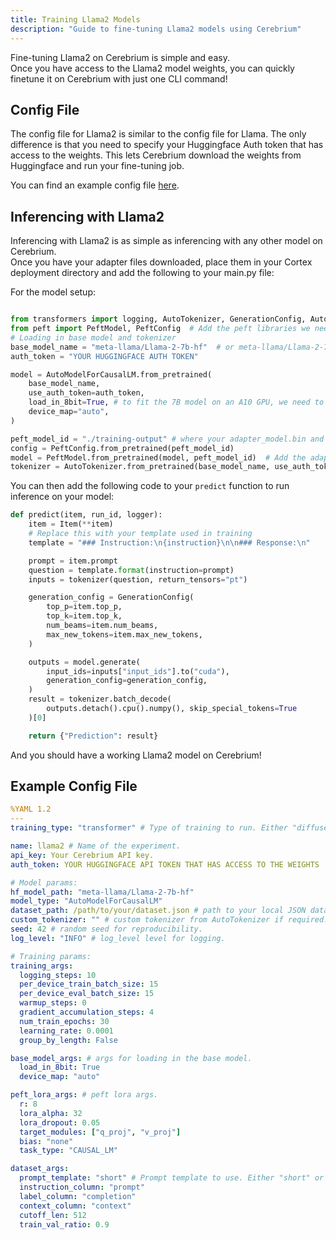 ```yaml
---
title: Training Llama2 Models
description: "Guide to fine-tuning Llama2 models using Cerebrium"
---
```


Fine-tuning Llama2 on Cerebrium is simple and easy.  
Once you have access to the Llama2 model weights, you can quickly finetune it on Cerebrium with just one CLI command!

## Config File

The config file for Llama2 is similar to the config file for Llama.
The only difference is that you need to specify your Huggingface Auth token that has access to the weights. This lets Cerebrium download the weights from Huggingface and run your fine-tuning job.

You can find an example config file [here](#example-config-file).

## Inferencing with Llama2

Inferencing with Llama2 is as simple as inferencing with any other model on Cerebrium.  
Once you have your adapter files downloaded, place them in your Cortex deployment directory and add the following to your main.py file:

For the model setup:

```python

from transformers import logging, AutoTokenizer, GenerationConfig, AutoModelForCausalLM
from peft import PeftModel, PeftConfig  # Add the peft libraries we need for the adapter
# Loading in base model and tokenizer
base_model_name = "meta-llama/Llama-2-7b-hf"  # or meta-llama/Llama-2-7b-chat-hf
auth_token = "YOUR HUGGINGFACE AUTH TOKEN"

model = AutoModelForCausalLM.from_pretrained(
    base_model_name,
    use_auth_token=auth_token,
    load_in_8bit=True, # to fit the 7B model on an A10 GPU, we need to load it in 8bit
    device_map="auto",
)

peft_model_id = "./training-output" # where your adapter_model.bin and adapter_config.json are stored
config = PeftConfig.from_pretrained(peft_model_id)
model = PeftModel.from_pretrained(model, peft_model_id)  # Add the adapter to the model
tokenizer = AutoTokenizer.from_pretrained(base_model_name, use_auth_token=auth_token)
```

You can then add the following code to your `predict` function to run inference on your model:

```python
def predict(item, run_id, logger):
    item = Item(**item)
    # Replace this with your template used in training
    template = "### Instruction:\n{instruction}\n\n### Response:\n"

    prompt = item.prompt
    question = template.format(instruction=prompt)
    inputs = tokenizer(question, return_tensors="pt")

    generation_config = GenerationConfig(
        top_p=item.top_p,
        top_k=item.top_k,
        num_beams=item.num_beams,
        max_new_tokens=item.max_new_tokens,
    )

    outputs = model.generate(
        input_ids=inputs["input_ids"].to("cuda"),
        generation_config=generation_config,
    )
    result = tokenizer.batch_decode(
        outputs.detach().cpu().numpy(), skip_special_tokens=True
    )[0]

    return {"Prediction": result}
```

And you should have a working Llama2 model on Cerebrium!

## Example Config File

```yaml
%YAML 1.2
---
training_type: "transformer" # Type of training to run. Either "diffuser" or "transformer".

name: llama2 # Name of the experiment.
api_key: Your Cerebrium API key.
auth_token: YOUR HUGGINGFACE API TOKEN THAT HAS ACCESS TO THE WEIGHTS

# Model params:
hf_model_path: "meta-llama/Llama-2-7b-hf"
model_type: "AutoModelForCausalLM"
dataset_path: /path/to/your/dataset.json # path to your local JSON dataset.
custom_tokenizer: "" # custom tokenizer from AutoTokenizer if required.
seed: 42 # random seed for reproducibility.
log_level: "INFO" # log_level level for logging.

# Training params:
training_args:
  logging_steps: 10
  per_device_train_batch_size: 15
  per_device_eval_batch_size: 15
  warmup_steps: 0
  gradient_accumulation_steps: 4
  num_train_epochs: 30
  learning_rate: 0.0001
  group_by_length: False

base_model_args: # args for loading in the base model.
  load_in_8bit: True
  device_map: "auto"

peft_lora_args: # peft lora args.
  r: 8
  lora_alpha: 32
  lora_dropout: 0.05
  target_modules: ["q_proj", "v_proj"]
  bias: "none"
  task_type: "CAUSAL_LM"

dataset_args:
  prompt_template: "short" # Prompt template to use. Either "short" or "long". Otherwise look at our docs on templating
  instruction_column: "prompt"
  label_column: "completion"
  context_column: "context"
  cutoff_len: 512
  train_val_ratio: 0.9
```
